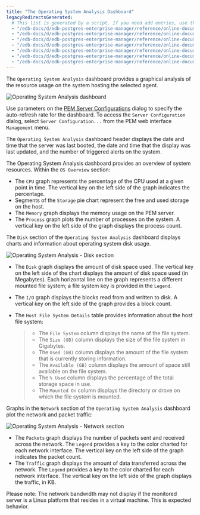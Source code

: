 ```yaml
---
title: "The Operating System Analysis Dashboard"
legacyRedirectsGenerated:
  # This list is generated by a script. If you need add entries, use the `legacyRedirects` key.
  - "/edb-docs/d/edb-postgres-enterprise-manager/reference/online-documentation/7.12/os_analysis_dashboard.html"
  - "/edb-docs/d/edb-postgres-enterprise-manager/reference/online-documentation/7.14/os_analysis_dashboard.html"
  - "/edb-docs/d/edb-postgres-enterprise-manager/reference/online-documentation/7.15/os_analysis_dashboard.html"
  - "/edb-docs/d/edb-postgres-enterprise-manager/reference/online-documentation/7.16/os_analysis_dashboard.html"
  - "/edb-docs/d/edb-postgres-enterprise-manager/reference/online-documentation/7.6/os_analysis_dashboard.html"
  - "/edb-docs/d/edb-postgres-enterprise-manager/reference/online-documentation/7.7/os_analysis_dashboard.html"
  - "/edb-docs/d/edb-postgres-enterprise-manager/reference/online-documentation/7.8/os_analysis_dashboard.html"
---
```


<div id="os_analysis_dashboard" class="registered_link"></div>

The `Operating System Analysis` dashboard provides a graphical analysis of the resource usage on the system hosting the selected agent.

![Operating System Analysis dashboard](../../images/oper_system_analysis.png)

Use parameters on the [PEM Server Configurations](../02_pem_server_config/#pem_server_config) dialog to specify the auto-refresh rate for the dashboard. To access the `Server Configuration` dialog, select `Server Configuration...` from the PEM web interface `Management` menu.

The `Operating System Analysis` dashboard header displays the date and time that the server was last booted, the date and time that the display was last updated, and the number of triggered alerts on the system.

The Operating System Analysis dashboard provides an overview of system resources. Within the `OS Overview` section:

-   The `CPU` graph represents the percentage of the CPU used at a given point in time. The vertical key on the left side of the graph indicates the percentage.
-   Segments of the `Storage` pie chart represent the free and used storage on the host.
-   The `Memory` graph displays the memory usage on the PEM server.
-   The `Process` graph plots the number of processes on the system. A vertical key on the left side of the graph displays the process count.

The `Disk` section of the `Operating System Analysis` dashboard displays charts and information about operating system disk usage.

![Operating System Analysis - Disk section](../../images/os_analysis_disk.png)

-   The `Disk` graph displays the amount of disk space used. The vertical key on the left side of the chart displays the amount of disk space used (in Megabytes). Each horizontal line on the graph represents a different mounted file system; a file system key is provided in the `Legend`.

-   The `I/O` graph displays the blocks read from and written to disk. A vertical key on the left side of the graph provides a block count.

-   The `Host File System Details` table provides information about the host file system:

    > -   The `File System` column displays the name of the file system.
    > -   The `Size (GB)` column displays the size of the file system in Gigabytes.
    > -   The `Used (GB)` column displays the amount of the file system that is currently storing information.
    > -   The `Available (GB)` column displays the amount of space still available on the file system.
    > -   The `% Used` column displays the percentage of the total storage space in use.
    > -   The `Mounted On` column displays the directory or drove on which the file system is mounted.

Graphs in the `Network` section of the `Operating System Analysis` dashboard plot the network and packet traffic:

![Operating System Analysis - Network section](../../images/os_analysis_network.png)

-   The `Packets` graph displays the number of packets sent and received across the network. The `Legend` provides a key to the color charted for each network interface. The vertical key on the left side of the graph indicates the packet count.
-   The `Traffic` graph displays the amount of data transferred across the network. The `Legend` provides a key to the color charted for each network interface. The vertical key on the left side of the graph displays the traffic, in KB.

Please note: The network bandwidth may not display if the monitored server is a Linux platform that resides in a virtual machine. This is expected behavior.
